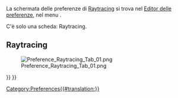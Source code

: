 <languages/>
La schermata delle preferenze di [[Raytracing_Workbench/it|Raytracing]] si trova nel [[Preferences Editor/it|Editor delle preferenze]], nel menu {{MenuCommand|Modifica → Preferenze → Raytracing}}.

C'è solo una scheda: Raytracing.

==Raytracing==

[[File:Preference_Raytracing_Tab_01.png]]

{{Raytracing_Tools_navi{{#translation:}}}}
{{Userdocnavi{{#translation:}}}}
[[Category:Preferences{{#translation:}}]]
{{clear}}